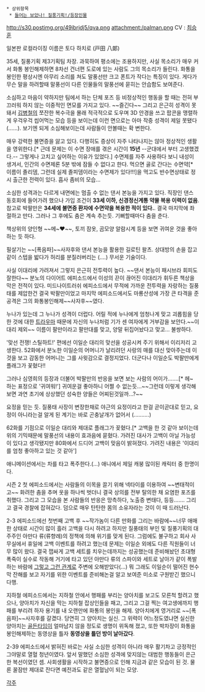  * 상위항목
  * [[들어는 보았나! 질풍기획!/등장인물]]

http://s30.postimg.org/49ibrjdj5/qva.png
attachment:/palman.png
CV : [[최승훈]]

일본판 로컬라이징 이름은 토다 하치로 (戸田 八郞)

35세, 질풍기획 제3기획팀 차장. 과묵하여 평소에는 조용하지만, 사실 목소리가 매우 커서 화통 봉인해제하면 8차선 건너편 도로에 있는 사람도 그의 목소리가 들린다. 화통을 봉인한 평상시엔 아무리 소리를 쳐도 말풍선만 크고 폰트가 작다는 특징이 있다. 게다가 무슨 말을 하려할때 말풍선이 다른 인물들의 말풍선에 묻히는 안습함도 보여준다. 

소심하고 마음이 약하지만 팀에서 하는 단체 포즈 등 비정상적인 행동을 할 때는 전혀 부끄러워 하지 않는 이중적인 면모를 가지고 있다. ~~즐긴다~~ 그리고 은근히 성격이 못돼서 [[김병철]]의 쪼잔한 복수극을 몰래 적극적으로 도우며 3D 안경을 쓰고 팝콘을 맹렬하게 우걱우걱 씹어먹는 모습 등을 보이는데 이런 면으로는 아마 작중 성격이 제일 못됐다(……). 보기엔 되게 소심해보이는데 사람들이 안볼때는 확 변한다.

매우 강력한 불면증을 앓고 있다. 다행히도 증상이 자주 나타나지는 않아 정상적인 생활을 영위한다.[* 근데 문제는 이 수면 장애를 겪은 시간이 '''15년''' --군대에서 부터 고생했겠다.-- 그렇게나 고치고 싶어하는 이유가 있었다.] 수면제를 자주 사용하다 보니 내성이 생겨서, 인간의 수면제론 5분 밖에 잠들 수 없다고 한다. 먹으면 골로 간다는 수면약[* 이름이 졸리뎀, 그런데 실제 졸피뎀이라는 수면제가 있다!!!]을 먹고도 반수면상태로 정시 출근한 전력이 있다. 흡사 좀비의 모습...

소심한 성격과는 다르게 내면에는 멈출 수 없는 댄서 본능을 가지고 있다. 직장인 댄스 동호회에 들어가려 했으나 가입 조건이 '''33세 이하, 신경정신계통 약물 복용 이력이 없음'''. 참고로 박팔만은 '''34세에 불면증 환자에 수면약을 복용한 적이 있다.'''. 결국 마지막에 좌절하고 만다. 그러나 그 후에도 춤은 계속 추는듯. 기뻐할때마다 춤을 춘다.

책상위의 양인형 ~~메~♥~~, 토끼 잠옷, 곰모양 알람시계 등을 보면 귀여운 것을 좋아하는 듯 하다.

필살기는 ~~[폭음파]~~사자후와 댄서 본능을 활용한 길로틴 왈츠. 상대방의 손을 잡고 같이 스텝을 밟다가 허리를 분질러버리는 (....) 무서운 기술이다.

사실 이대리에 가려져서 그렇지 은근히 전투력이 높다. ~~댄서 본능이 패시브라 회피도 잘한다~~ 분노의 다이어트 에피소드에서 이성의 끈이 끊어진 이대리가 휘두른 책상을 막은 전적이 있다. 미드나이트러쉬 에피소드에서 무적에 가까운 전투력을 자랑하는 질풍태를 제압한건 결국 박팔만이었고 마지막 에피소드에서도 마룡산성에 가장 큰 타격을 준 공격은 그의 화통봉인해제~~사자후~~였다.

누나가 있는데 그 누나가 성격이 더럽다. 어릴 적에 누나에게 엄청나게 맞고 괴롭힘을 당한 것에 대한 [[트라우마]] 때문에 자신의 누나처럼 기가 센 여자에게 거부감을 보안다.~~이대리 제외~~ 이름이 팔만이라고 팔만대를 맞고, 양말 뒤집어놨다고 맞고... 불쌍하다.

'맞선 전쟁! 스틸하트!' 편에선 이일순 대리의 맞선을 성공시켜 주기 위해서 이리저리 고생한다. 52화에서 분노한 이일순의 어머니가 날리려던 사랑의 매를 대신 맞아주는데 이것을 보고 감동한 어머니는 그를 사윗감으로 결정지었다. 더군다나 이일순도 박팔만에게 플래그가 꽃혔다!!

그러나 심영희의 등장과 더불어 박팔만의 반응을 보면 보는 사람의 어이가…….[* 헤~ 하는 표정으로 '귀여워!'] 귀여운걸 좋아하니 어쩔 수 없는듯...~~그런데 이렇게 생각해보면 과연 초기에 상상했던 성숙한 양들은 어찌된것일까...?~~

요정을 믿는 듯. 질풍태 사장이 변장한채로 야근의 요정이라고 한걸 곧이곧대로 믿고, 요정이 아니라는걸 알게 된 계기는 바로 곤충날개가 없어서 (..........)

62화를 기점으로 이일순 대리와 제대로 플래그가 꽂혔다.[* 고백을 한 것 같아 보이는데 위의 기믹때문에 말풍선의 내용이 효과음에 묻혔다. 가려진 대사가 고백이 아닐 가능성이 있다고 생각됐지만 80화에서 드디어 고백이 맞음이 밝혀졌다. 가려진 내용은 '이대리를 엄청 좋아하고 있는 것 같아']

애니메이션에서는 차를 타고 폭주한다.(...) 애니에서 제일 캐붕 많이된 캐릭터 중 한명이다.

시즌 2 첫 에피소드에서는 사람들의 이목을 끌기 위해 넥타이를 이용하여 ~~변태적이고~~ 화려한 춤을 추며 옷을 하나씩 벗더니 결국 상의를 전부 탈의한 채 요염한 포즈를 취했다. 그리고 그 모습을 본 사람들의 반응은 망측하다, 노출증 변태다, 등등……. 그리고 결국 경찰에 잡혀갔다. 덤으로 매우 탄탄한 몸의 소유자라는 것이 이 때 드러난다.

2-3 에피소드에선 첫번째 고백 후 ~~작가놈이 다른 만화를 그리는 바람에~~너무 애매한 상태로 시간이 많이 흘러 고백을 다시 하려고 하지만 질풍태의 부인 및 질풍기획의 대주주인 아만다 류(류향례)의 정책에 의해 위기를 맞게 된다. 그럼에도 불구하고 회사 사무실에서 휴일에 고백 이벤트를 하려고 했는데 문제는 이일순 외에도 다른 직원들이 너무 많이 왔다. 결국 잽싸게 고백 세트를 치우는데까지는 성공했는데 준비해놨던 초대형 폭죽이 실수로 작동해 거기에 타고 있던 아만다 류의 스파이와 세트로 날아가 같이 폭발하는 바람에 [[게이|그렇고 그런 관계]]로 주변에 오해받았다(...) 뭐 그래도 이일순이 떨어진 현수막 잔해를 보고 자기를 위한 이벤트를 준비해논걸 알고 보여준 미소로 구원받긴 했으니 다행.

지하철 에피소드에서는 지하철 안에서 행패를 부리는 양아치를 보고도 모른척 할려고 했으나, 양아치가 자신을 막는 지하철 잡상인들을 패고, 그리고 그걸 찍는 여고생에까지 행패를 부리려 하자 용기를 내 오랜만에 화통의 봉인을 해제. 양아치에게 영거리로 ~~[폭음파]~~사자후를 갈겼다. 당연히 그 양아치는 실신. 그 위력이 어느정도였냐면 실신한 양아치는  [[골든타임]]이 얼마남지 않을 정도로 생명이 위독해 졌고, 또한 박차장이 화통을 봉인해제하는 동영상을 틀자 '''동영상을 틀던 방이 날아갔다'''.

2-39 에피소드에서 밝혀진 바로는 사실 소심한 성격이 아니라 매우 활기차고 긍정적인 그야말로 열혈 청년이였다. 앞서 말했던 소심한 성격에 맞지않는 대범한 행동들이 은근한 복선이였던 셈. 사회생활을 시작하고 불면증으로 인해 지금과 같은 모습이 된 것. 물론 꿀잠만 제대로 잔다면 예전과도 같은 열혈남이 되는 모양.

[[각주]]
